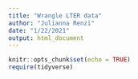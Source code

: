```yaml
---
title: "Wrangle LTER data"
author: "Julianna Renzi"
date: "1/22/2021"
output: html_document
---
```


```r
knitr::opts_chunk$set(echo = TRUE)
require(tidyverse)
```

